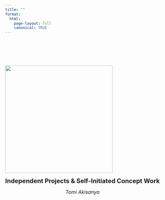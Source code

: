```yaml
---
title: ""
format:
  html:
    page-layout: full
    canonical: TRUE
---
```


::: {style="float: center; margin-top: 100px;"}
![](images/ace_of_spades_2-03.png){fig-align="center" width="3.65in"}
:::

::: {style="text-align: center;"}
[**Independent Projects & Self-Initiated Concept Work**]{style="font-size: 20px;"}

[*Tomi Akisanya*]{style="font-size: 16px;"}
:::
